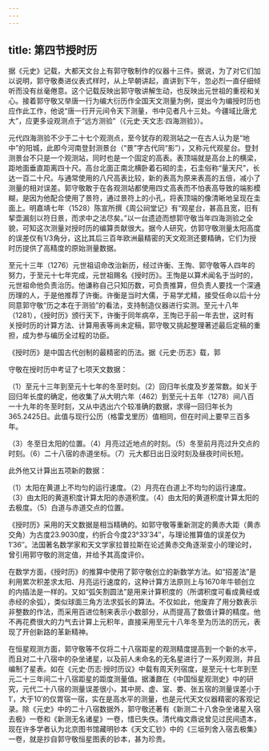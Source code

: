 ```yaml
---
---
---
```

title: 第四节授时历
---



据《元史》记载，大都天文台上有郭守敬制作的仪器十三件。据说，为了对它们加以说明，郭守敬奏进仪表式样时，从上早朝讲起，直讲到下午，忽必烈一直仔细倾听而没有丝毫倦意。这个记载反映出郭守敬讲解生动，也反映出元世祖的重视和关心。接着郭守敬又举唐一行为编大衍历作全国天文测量为例，提出今为编授时历也应作此工作，他说“唐一行开元间令天下测量，书中见者凡十三处。今疆域比唐尤大”，应更多设观测点于“远方测验”（《元史·天文志·四海测验》）。

元代四海测验不少于二十七个观测点，至今犹存的观测站之一在古人认为是“地中”的阳城，此即今河南登封测景台（“景”字古代同“影”），又称元代观星台。登封测景台不只是一个观测站，同时也是一个固定的高表。表顶端就是高台上的横梁，距地面垂直距离四十尺。高台北面正南北横卧着石砌的圭，石圭俗称“量天尺”，长达一百二十尺。与通常使用的八尺高表比较，新的表高为原来表高的五倍，减小了测量的相对误差。郭守敬敢于在各观测站都使用四丈高表而不怕表高导致的端影模糊，是因为他配合使用了景符，通过景符上的小孔，将表顶端的像清晰地呈现在圭面上。明嘉靖七年（1528）陈宣所撰《周公祠堂记》有“观星台，甚高且宽，旧有挈壶漏刻以符日景，而求中之法尽矣。”以一台遗迹而想郭守敬当年四海测验之全貌，可知这次测量对授时历的编算贡献很大。据今人研究，仿郭守敬测量太阳高度的误差仅有1/3角分，这比其后三百年欧洲最精密的天文观测还要精确，它们为授时历提供了高精度的原始测量数据。

至元十三年（1276）元世祖诏命改治新历，经过许衡、王恂、郭守敬等人四年的努力，于至元十七年完成，元世祖赐名《授时历》。王恂是以算术闻名于当时的，元世祖命他负责治历。他谦称自己只知历数，可负责推算，但负责人要找一个深通历理的人，于是他推荐了许衡。许衡是当时大儒，于易学尤精，接受任命以后十分同意郭守敬“历之本在于测验”的看法，支持制造仪器进行实测。至元十八年（1281），《授时历》颁行天下，许衡于同年病卒，王恂已于前一年去世，这时有关授时历的计算方法、计算用表等尚未定稿，郭守敬又挑起整理著述最后定稿的重担，成为参与编历全过程的功臣。

《授时历》是中国古代创制的最精密的历法。据《元史·历志》载，郭

守敬在授时历中考证了七项天文数据：

（1）至元十三年到至元十七年的冬至时刻。（2）回归年长度及岁差常数。如关于回归年长度的确定，他收集了从大明六年（462）到至元十五年（1278）间八百一十九年的冬至时刻，又从中选出六个较准确的数据，求得一回归年长为365.2425日。此值与现行公历（格雷戈里历）值相同，但在时间上要早三百多年。

（3）冬至日太阳的位置。（4）月亮过近地点的时刻。（5）冬至前月亮过升交点的时刻。（6）二十八宿的赤道坐标。（7）元大都日出日没时刻及昼夜时间长短。

此外他又计算出五项新的数据：

（1）太阳在黄道上不均匀的运行速度。（2）月亮在白道上不均匀的运行速度。（3）由太阳的黄道积度计算太阳的赤道积度。（4）由太阳的黄道积度计算太阳的去极度。（5）白道与赤道交点的位置。

《授时历》采用的天文数据是相当精确的。如郭守敬等重新测定的黄赤大距（黄赤交角）为古度23.9030度，约折合今度23°33′34″，与理论推算值的误差仅为1′36″。法国著名数学家和天文学家拉普拉斯在论述黄赤交角逐渐变小的理论时，曾引用郭守敬的测定值，并给予其高度评价。

在数学方面，《授时历》的推算中使用了郭守敬创立的新数学方法。如“招差法”是利用累次积差求太阳、月亮运行速度的，这种计算方法原则上与1670年牛顿创立的内插法是一样的。又如“弧矢割圆法”是用来计算积度的（所谓积度可看成黄经或赤经的余弧），类似球面三角方法求弧长的算法。不仅如此，他废弃了用分数表示非整数的作法，而采用百进位制来表示小数部分，从而提高了数值计算的精度。他不再花费很大的力气去计算上元积年，直接采用至元十八年冬至为历法的历元，表现了开创新路的革新精神。

在恒星观测方面，郭守敬等不仅将二十八宿距星的观测精度提高到一个新的水平，而且对二十八宿中的杂坐诸星，以及前人未命名的无名星进行了一系列观测，并且编制了星表。如在《元史·历志·授时历议》中载有周天列宿度，是至元十七年到至元二十三年间二十八宿距星的距度测量值。据潘鼐在《中国恒星观测史》中的研究，元代二十八宿的测量误差很小，其中房、虚、室、娄、张五宿的测量误差小于1′，大于10′的仅胃宿一宿，实在是高水平的测量，也是元代天文仪器精密的客观记录。除《元史》中的二十八宿数据外，郭守敬还著有《新测二十八舍杂坐诸星入宿去极》一卷和《新测无名诸星》一卷，惜已失佚。清代梅文鼎说曾见过民间遗本，现在许多学者认为北京图书馆藏明钞本《天文汇钞》中的《三垣列舍入宿去极集》一卷，就是抄自郭守敬恒星图表的钞本，甚为珍贵。